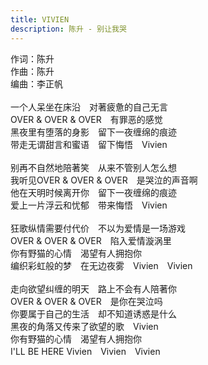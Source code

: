 ```yaml
---
title: VIVIEN
description: 陈升 - 别让我哭
---
```


作词：陈升<br />作曲：陈升<br />编曲：李正帆<br /><br />一个人呆坐在床沿　对著疲惫的自己无言<br />OVER &amp; OVER &amp; OVER　有罪恶的感觉<br />黑夜里有堕落的身影　留下一夜缠绵的痕迹<br />带走无谓甜言和蜜语　留下悔悟　Vivien<br /><br />别再不自然地陪著笑　从来不管别人怎么想<br />我听见OVER &amp; OVER &amp; OVER　是哭泣的声音啊<br />他在天明时候离开你　留下一夜缠绵的痕迹<br />爱上一片浮云和忧郁　带来悔悟　Vivien<br /><br />狂歌纵情需要付代价　不以为爱情是一场游戏<br />OVER &amp; OVER &amp; OVER　陷入爱情漩涡里<br />你有野猫的心情　渴望有人拥抱你<br />编织彩虹般的梦　在无边夜雾　Vivien　Vivien<br /><br />走向欲望纠缠的明天　路上不会有人陪著你<br />OVER &amp; OVER &amp; OVER　是你在哭泣吗<br />你要属于自己的生活　却不知道诱惑是什么<br />黑夜的角落又传来了欲望的歌　Vivien<br />你有野猫的心情　渴望有人拥抱你<br />I'LL BE HERE Vivien　Vivien　Vivien